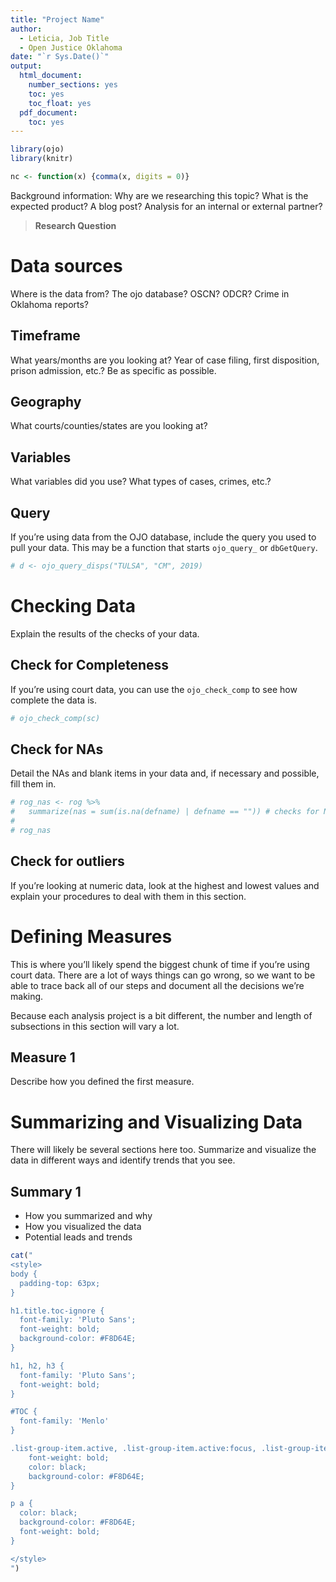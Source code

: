```yaml
---
title: "Project Name"
author:
  - Leticia, Job Title
  - Open Justice Oklahoma
date: "`r Sys.Date()`"
output:
  html_document:
    number_sections: yes
    toc: yes
    toc_float: yes
  pdf_document:
    toc: yes
---
```


```r
library(ojo)
library(knitr)

nc <- function(x) {comma(x, digits = 0)}

```

Background information: Why are we researching this topic? What is the expected product? A blog post? Analysis for an internal or external partner?

> **Research Question**

# Data sources

Where is the data from? The ojo database? OSCN? ODCR? Crime in Oklahoma reports? 

## Timeframe

What years/months are you looking at? Year of case filing, first disposition, prison admission, etc.? Be as specific as possible.

## Geography

What courts/counties/states are you looking at?

## Variables

What variables did you use? What types of cases, crimes, etc.?

## Query

If you're using data from the OJO database, include the query you used to pull your data. This may be a function that starts `ojo_query_` or `dbGetQuery`.

``` r
# d <- ojo_query_disps("TULSA", "CM", 2019)
```

# Checking Data

Explain the results of the checks of your data.

## Check for Completeness

If you're using court data, you can use the `ojo_check_comp` to see how complete the data is.

```r
# ojo_check_comp(sc)
```

## Check for NAs

Detail the NAs and blank items in your data and, if necessary and possible, fill them in.

``` r
# rog_nas <- rog %>% 
#   summarize(nas = sum(is.na(defname) | defname == "")) # checks for NA and blank ("") defendant names
# 
# rog_nas
```

## Check for outliers

If you're looking at numeric data, look at the highest and lowest values and explain your procedures to deal with them in this section.

# Defining Measures

This is where you'll likely spend the biggest chunk of time if you're using court data. There are a lot of ways things can go wrong, so we want to be able to trace back all of our steps and document all the decisions we're making.

Because each analysis project is a bit different, the number and length of subsections in this section will vary a lot. 

## Measure 1

Describe how you defined the first measure.

# Summarizing and Visualizing Data

There will likely be several sections here too. Summarize and visualize the data in different ways and identify trends that you see.

## Summary 1

- How you summarized and why
- How you visualized the data
- Potential leads and trends

```r
cat("
<style>
body {
  padding-top: 63px;
}

h1.title.toc-ignore {
  font-family: 'Pluto Sans';
  font-weight: bold;
  background-color: #F8D64E;
}

h1, h2, h3 {
  font-family: 'Pluto Sans';
  font-weight: bold;
}

#TOC {
  font-family: 'Menlo'
}

.list-group-item.active, .list-group-item.active:focus, .list-group-item.active:hover {
    font-weight: bold;
    color: black;
    background-color: #F8D64E;
}

p a {
  color: black;
  background-color: #F8D64E;
  font-weight: bold;
}

</style>
")
```

